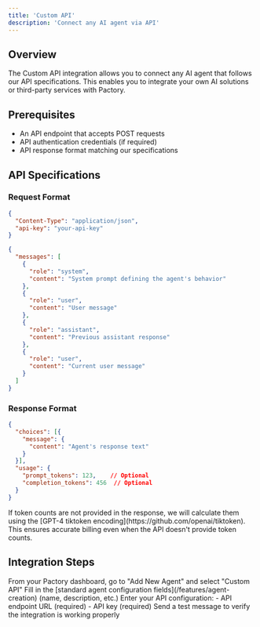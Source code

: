 ```yaml
---
title: 'Custom API'
description: 'Connect any AI agent via API'
---
```


## Overview

The Custom API integration allows you to connect any AI agent that follows our API specifications. This enables you to integrate your own AI solutions or third-party services with Pactory.

## Prerequisites

- An API endpoint that accepts POST requests
- API authentication credentials (if required)
- API response format matching our specifications

## API Specifications

### Request Format

<CodeGroup>

```json Headers
{
  "Content-Type": "application/json",
  "api-key": "your-api-key"
}
```

```json Body
{
  "messages": [
    {
      "role": "system",
      "content": "System prompt defining the agent's behavior"
    },
    {
      "role": "user",
      "content": "User message"
    },
    {
      "role": "assistant",
      "content": "Previous assistant response"
    },
    {
      "role": "user",
      "content": "Current user message"
    }
  ]
}
```

</CodeGroup>

### Response Format

```json
{
  "choices": [{
    "message": {
      "content": "Agent's response text"
    }
  }],
  "usage": {
    "prompt_tokens": 123,    // Optional
    "completion_tokens": 456  // Optional
  }
}
```

<Note>
If token counts are not provided in the response, we will calculate them using the [GPT-4 tiktoken encoding](https://github.com/openai/tiktoken). This ensures accurate billing even when the API doesn't provide token counts.
</Note>

## Integration Steps

<Steps>
  <Step title="Access Integration">
    From your Pactory dashboard, go to "Add New Agent" and select "Custom API"
  </Step>
  <Step title="Configure Basic Settings">
    Fill in the [standard agent configuration fields](/features/agent-creation) (name, description, etc.)
  </Step>
  <Step title="Configure Integration">
    Enter your API configuration:
    - API endpoint URL (required)
    - API key (required)
  </Step>
  <Step title="Test Connection">
    Send a test message to verify the integration is working properly
  </Step>
</Steps>
